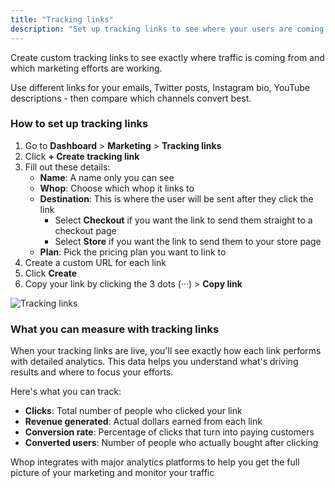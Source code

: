 ```yaml
---
title: "Tracking links"
description: "Set up tracking links to see where your users are coming from "
---
```


Create custom tracking links to see exactly where traffic is coming from and which marketing efforts are working.

<Tip>
  Use different links for your emails, Twitter posts, Instagram bio, YouTube descriptions - then compare which channels convert best.
</Tip>

### How to set up tracking links

1. Go to **Dashboard** \> **Marketing** \> **Tracking links**
2. Click **\+ Create tracking link**
3. Fill out these details:
   - **Name**: A name only you can see
   - **Whop**: Choose which whop it links to
   - **Destination**: This is where the user will be sent after they click the link
     - Select **Checkout** if you want the link to send them straight to a checkout page
     - Select **Store** if you want the link to send them to your store page
   - **Plan**: Pick the pricing plan you want to link to
4. Create a custom URL for each link
5. Click **Create**
6. Copy your link by clicking the 3 dots (···) \> **Copy link**

![Tracking links](/apps/docs/how-to-videos/trackinglinks720p30fps.gif)

### What you can measure with tracking links

When your tracking links are live, you'll see exactly how each link performs with detailed analytics. This data helps you understand what's driving results and where to focus your efforts.

Here's what you can track:

- **Clicks**: Total number of people who clicked your link
- **Revenue generated**: Actual dollars earned from each link
- **Conversion rate**: Percentage of clicks that turn into paying customers
- **Converted users**: Number of people who actually bought after clicking

<Card title="Set up external tracking integrations" icon="magnifying-glass" href="/manage-your-whop/integrations">
  Whop integrates with major analytics platforms to help you get the full picture of your marketing and monitor your traffic
</Card>